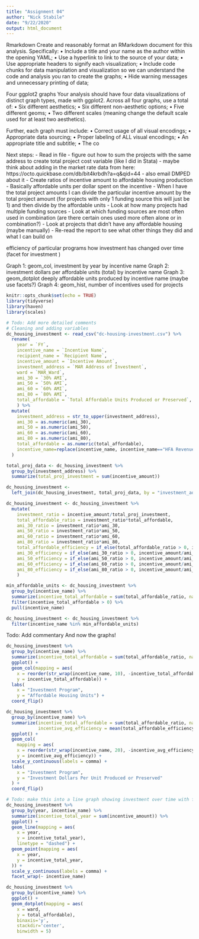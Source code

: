 ```yaml
---
title: "Assignment 04"
author: "Nick Stabile"
date: "9/22/2020"
output: html_document
---
```

Rmarkdown
Create and reasonably format an RMarkdown document for this analysis. Specifically:
• Include a title and your name as the author within the opening YAML;
• Use a hyperlink to link to the source of your data;
• Use appropriate headers to signify each visualization;
• Include code chunks for data manipulation and visualization so we can understand the code and analysis
you ran to create the graphs;
• Hide warning messages and unnecessary printing of data;

Four ggplot2 graphs
Your analysis should have four data visualizations of distinct graph types, made with ggplot2. Across all four graphs, use a total of:
• Six different aesthetics;
• Six different non-aesthetic options;
• Five different geoms;
• Two different scales (meaning change the default scale used for at least two aesthetics).

Further, each graph must include:
• Correct usage of all visual encodings;
• Appropriate data sourcing;
• Proper labeling of ALL visual encodings;
• An appropriate title and subtitle;
• The co

Next steps:
- Read in file
- figure out how to sum the projects with the same address to create total project cost variable (like I did in Stata)
- maybe think about adding in the market rate data from here: https://octo.quickbase.com/db/bit4krbdh?a=q&qid=44
  - also email DMPED about it
- Create ratios of incentive amount to affordable housing production
  - Basically affordable units per dollar spent on the incentive
  - When I have the total project amounts I can divide the particular incentive amount by the total     project amount (for projects with only 1 funding source this will just be 1) and then divide by the affordable units 
- Look at how many projects had multiple funding sources
- Look at which funding sources are most often used in combination (are there certain ones used more often alone or in combination?)
- Look at projects that didn't have any affordable housing (maybe manually)
- Re-read the report to see what other things they did and what I can build on

efficiency of particular programs
how investment has changed over time (facet for investment )


Graph 1: geom_col, investment by year by incentive name
Graph 2: investment dollars per affordable units (total) by incentive name
Graph 3: geom_dotplot deeply affordable units produced by incentive name (maybe use facets?)
Graph 4: geom_hist, number of incentives used for projects


```r
knitr::opts_chunk$set(echo = TRUE)
library(tidyverse)
library(haven)
library(scales)
```

```r

# Todo: Add more detailed comments
# Cleaning and adding variables 
dc_housing_investment <- read_csv("dc-housing-investment.csv") %>% 
  rename(
    year = `FY`,
    incentive_name = `Incentive Name`,
    recipient_name = `Recipient Name`,
    incentive_amount = `Incentive Amount`, 
    investment_address = `MAR Address of Investment`,
    ward = `MAR_Ward`,
    ami_30 = `30% AMI`,
    ami_50 = `50% AMI`,
    ami_60 = `60% AMI`,
    ami_80 = `80% AMI`,
    total_affordable = `Total Affordable Units Produced or Preserved`,
    ) %>% 
  mutate(
    investment_address = str_to_upper(investment_address),
    ami_30 = as.numeric(ami_30),
    ami_50 = as.numeric(ami_50),
    ami_60 = as.numeric(ami_60),
    ami_80 = as.numeric(ami_80),
    total_affordable = as.numeric(total_affordable),
    incentive_name=replace(incentive_name, incentive_name=="HFA Revenue Bond Issuance", "HFA Revenue Bond")
  )

total_proj_data <- dc_housing_investment %>% 
  group_by(investment_address) %>% 
  summarize(total_proj_investment = sum(incentive_amount))

dc_housing_investment <- 
  left_join(dc_housing_investment, total_proj_data, by = "investment_address")

dc_housing_investment <- dc_housing_investment %>% 
  mutate(
    investment_ratio = incentive_amount/total_proj_investment,
    total_affordable_ratio = investment_ratio*total_affordable,
    ami_30_ratio = investment_ratio*ami_30,
    ami_50_ratio = investment_ratio*ami_50,
    ami_60_ratio = investment_ratio*ami_60,
    ami_80_ratio = investment_ratio*ami_80,
    total_affordable_efficiency = if_else(total_affordable_ratio > 0, incentive_amount/total_affordable_ratio, 0),
    ami_30_efficiency = if_else(ami_30_ratio > 0, incentive_amount/ami_30_ratio, 0),
    ami_50_efficiency = if_else(ami_50_ratio > 0, incentive_amount/ami_50_ratio, 0),
    ami_60_efficiency = if_else(ami_60_ratio > 0, incentive_amount/ami_60_ratio, 0),
    ami_80_efficiency = if_else(ami_80_ratio > 0, incentive_amount/ami_80_ratio, 0),
    )

min_affordable_units <- dc_housing_investment %>% 
  group_by(incentive_name) %>% 
  summarize(incentive_total_affordable = sum(total_affordable_ratio, na.rm = TRUE)) %>% 
  filter(incentive_total_affordable > 0) %>% 
  pull(incentive_name)

dc_housing_investment <- dc_housing_investment %>% 
  filter(incentive_name %in% min_affordable_units)

```

Todo: Add commentary
And now the graphs!

```r

dc_housing_investment %>% 
  group_by(incentive_name) %>% 
  summarize(incentive_total_affordable = sum(total_affordable_ratio, na.rm = TRUE)) %>%
  ggplot() +
  geom_col(mapping = aes(
    x = reorder(str_wrap(incentive_name, 10), -incentive_total_affordable), 
    y = incentive_total_affordable)) +
  labs(
    x = "Investment Program",
    y = "Affordable Housing Units") + 
  coord_flip()

dc_housing_investment %>% 
  group_by(incentive_name) %>% 
  summarize(incentive_total_affordable = sum(total_affordable_ratio, na.rm = TRUE),
            incentive_avg_efficiency = mean(total_affordable_efficiency, na.rm = TRUE)) %>%
  ggplot() +
  geom_col(
    mapping = aes(
    x = reorder(str_wrap(incentive_name, 20), -incentive_avg_efficiency), 
    y = incentive_avg_efficiency)) +
  scale_y_continuous(labels = comma) +
  labs(
    x = "Investment Program",
    y = "Investment Dollars Per Unit Produced or Preserved"
  ) + 
  coord_flip()

# Todo: make this into a line graph showing investment over time with facets for each program
dc_housing_investment %>% 
  group_by(year, incentive_name) %>% 
  summarize(incentive_total_year = sum(incentive_amount)) %>% 
  ggplot() +
  geom_line(mapping = aes(
    x = year, 
    y = incentive_total_year),
    linetype = "dashed") +
  geom_point(mapping = aes(
    x = year, 
    y = incentive_total_year,
  )) +
  scale_y_continuous(labels = comma) +
  facet_wrap(~ incentive_name)

dc_housing_investment %>% 
  group_by(incentive_name) %>% 
  ggplot() + 
  geom_dotplot(mapping = aes(
    x = ward, 
    y = total_affordable), 
    binaxis='y', 
    stackdir='center', 
    binwidth = 5)

```
